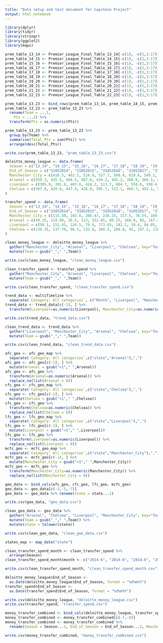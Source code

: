 ```yaml
---
title: "Data setup and test document for Capstone Project"
output: html_notebook
---
```


```r
library(dplyr)
library(tidyr)
library(stringr)
library(ggplot2)
library(maps)
```

```r
prem_table_13_14 <- Premier_League_Final_Table_13_14[-c(1), -c(1,3:17)]
prem_table_14_15 <- Premier_League_Final_Table_14_15[-c(1), -c(1,3:17)]
prem_table_15_16 <- Premier_League_Final_Table_15_16[-c(1), -c(1,3:17)]
prem_table_16_17 <- Premier_League_Final_Table_16_17[-c(1), -c(1,3:17)]
prem_table_17_18 <- Premier_League_Final_Table_17_18[-c(1), -c(1,3:17)]
prem_table_18_19 <- Premier_League_Final_Table_18_19[-c(1), -c(1,3:17)]
prem_table_19_20 <- Premier_League_Final_Table_19_20[-c(1), -c(1,3:17)]
prem_table_20_21 <- Premier_League_Final_Table_20_21[-c(1), -c(1,3:17)]
prem_table_21_22 <- Premier_League_Final_Table_21_22[-c(1), -c(1,3:17)]
prem_table_22_23 <- Premier_League_Final_Table_22_23[-c(1), -c(1,3:17)]
```

```r
prem_table_13_23 <- bind_rows(prem_table_13_14, prem_table_14_15, prem_table_15_16, prem_table_16_17, prem_table_17_18, prem_table_18_19, prem_table_19_20, prem_table_20_21, prem_table_21_22, prem_table_22_23)
prem_table_13_23 <- prem_table_13_23 %>%
  rename(Team = ...1,
    Pts = ...2) %>%
  transform(Pts = as.numeric(Pts))
```

```r
prem_table_13_23 <- prem_table_13_23 %>%
  group_by(Team) %>%
  summarise(Total_Pts = sum(Pts)) %>%
  arrange(desc(Total_Pts))
```

```r
write.csv(prem_table_13_23, "prem_table_13_23.csv")
```

```r
deloitte_money_league <- data.frame(
  Season = c("13_14", "14_15", "15_16", "16_17", "17_18", "18_19", "19_20", "20-21", "21_22", "22_23"),
  End_of_Season = c("31052014", "31052015", "31052016", "31052017", "31052018", "31052019", "31052020", "31052021", "31052022", "31052023"),
  Manchester_City = c(416.5, 463.5, 524.9, 527.7, 568.4, 610.6, 549.2, 644.9, 731.0, 825.9),
  Arsenal = c(359.3, 435.5, 468.5, 487.6, 439.2, 445.2, 388.0, 366.5, 433.5, 532.6),
  Liverpool = c(305.9, 391.8, 403.8, 424.2, 513.7, 604.7, 558.6, 550.4, 701.7, 682.9),
  Chelsea = c(387.9, 420.0, 447.4, 428.0, 505.7, 513.1, 469.7, 493.1, 568.3, 589.4)
)
```

```r
transfer_spend <- data.frame(
  Season = c("13_14", "14_15", "15_16", "16_17", "17_18", "18_19", "19_20", "20-21", "21_22", "22_23"),
  End_of_Season = c("31052014", "31052015", "31052016", "31052017", "31052018", "31052019", "31052020", "31052021", "31052022", "31052023"),
  Manchester_City = c(115.50, 102.8, 208.47, 216.25, 317.5, 78.59, 169.82, 173.4, 138.9, 155),
  Arsenal = c(49.25, 118.98, 26.5, 113, 152.85, 80.15, 160.8, 86, 167.4, 186.4),
  Liverpool = c(58.1, 151.43, 126.5, 79.9, 173.65, 182.2, 10.4, 84.05, 87, 142.3),
  Chelsea = c(130.35, 137.70, 96.5, 132.8, 260.5, 208.8, 45, 247.2, 118, 611.49)
)
```

```r
clean_money_league <- deloitte_money_league %>%
  gather("Manchester_City", "Arsenal", "Liverpool", "Chelsea", key="Team",value="Value")  %>%
  mutate(Team = gsub("_"," ",Team))
```

```r
write.csv(clean_money_league, "clean_money_league.csv")
```

```r
clean_transfer_spend <- transfer_spend %>%
  gather("Manchester_City", "Arsenal", "Liverpool", "Chelsea", key="Team",value="Value")  %>%
  mutate(Team = gsub("_"," ",Team))
```

```r
write.csv(clean_transfer_spend, "clean_transfer_spend.csv")
```

```r
trend_data <- multiTimeline %>%
  separate(`Category: All categories`, c("Month", "Liverpool", "Manchester_City", "Arsenal", "Chelsea"), ",")
trend_data <- trend_data[c(-1), ] %>%
  transform(Liverpool=as.numeric(Liverpool), Manchester_City=as.numeric(Manchester_City), Arsenal=as.numeric(Arsenal), Chelsea=as.numeric(Chelsea))
```

```r
write.csv(trend_data, "trend_data.csv")
```

```r
clean_trend_data <- trend_data %>%
  gather("Liverpool", "Manchester_City", "Arsenal", "Chelsea", key="Team",value="Hits") %>%
  mutate(Team = gsub("_"," ",Team))
```

```r
write.csv(clean_trend_data, "clean_trend_data.csv")
```

```r
afc_geo <- afc_geo_map %>%
  separate(`Category: All categories`,c("state","Arsenal"),",")
afc_geo <- afc_geo[c(-1), ] %>%
  mutate(Arsenal = gsub("<1"," ",Arsenal))
afc_geo <- afc_geo %>%
  transform(Arsenal=as.numeric(Arsenal)) %>%
  replace_na(list(Arsenal = 0))
cfc_geo <- cfc_geo_map %>%
  separate(`Category: All categories`,c("state","Chelsea"),",")
cfc_geo <- cfc_geo[c(-1), ] %>%
  mutate(Chelsea = gsub("<1"," ",Chelsea))
cfc_geo <- cfc_geo %>%
  transform(Chelsea=as.numeric(Chelsea)) %>%
  replace_na(list(Chelsea = 0))
lfc_geo <- lfc_geo_map %>%
  separate(`Category: All categories`,c("state","Liverpool"),",")
lfc_geo <- lfc_geo[c(-1), ] %>%
  mutate(Liverpool = gsub("<1"," ",Liverpool))
lfc_geo <- lfc_geo %>%
  transform(Liverpool=as.numeric(Liverpool)) %>%
  replace_na(list(Liverpool = 0))
mcfc_geo <- mcfc_geo_map %>%
  separate(`Category: All categories`,c("state","Manchester_City"),",")
mcfc_geo <- mcfc_geo[c(-1), ] %>%
  mutate(Manchester_City = gsub("<1"," ",Manchester_City))
mcfc_geo <- mcfc_geo %>%
  transform(Manchester_City=as.numeric(Manchester_City)) %>%
  replace_na(list(Manchester_City = 0))
```

```r
geo_data <- bind_cols(afc_geo, cfc_geo, lfc_geo, mcfc_geo)
geo_data <- geo_data[c(-3,-5,-7)]
geo_data <- geo_data %>% rename(state = state...1)
```

```r
write.csv(geo_data, "geo_data.csv")
```

```r
clean_geo_data <- geo_data %>%
  gather("Arsenal", "Chelsea", "Liverpool", "Manchester_City", key="Team",value="Hits") %>%
  mutate(Team = gsub("_"," ",Team)) %>%
  mutate(state = tolower(state))
```

```r
write.csv(clean_geo_data, "clean_geo_data.csv")
```

```r
states_map <- map_data("state")
```

```r
clean_transfer_spend_month <- clean_transfer_spend %>%
  arrange(Season)
clean_transfer_spend_month$month <- c("2014-6", "2014-6", "2014-6", "2014-6", "2015-6", "2015-6", "2015-6", "2015-6", "2016-6", "2016-6", "2016-6", "2016-6", "2017-6", "2017-6", "2017-6", "2017-6", "2018-6", "2018-6", "2018-6", "2018-6", "2019-6", "2019-6", "2019-6", "2019-6", "2020-6", "2020-6", "2020-6", "2020-6", "2021-6", "2021-6", "2021-6", "2021-6", "2022-6", "2022-6", "2022-6", "2022-6", "2023-6", "2023-6", "2023-6", "2023-6")
```

```r
write.csv(clean_transfer_spend_month, "clean_transfer_spend_month.csv")
```

```r
deloitte_money_league$End_of_Season <-
  as.Date(deloitte_money_league$End_of_Season, format = "%d%m%Y")
transfer_spend$End_of_Season <-
  as.Date(transfer_spend$End_of_Season, format = "%d%m%Y")
```

```r
write.csv(deloitte_money_league, "deloitte_money_league.csv")
write.csv(transfer_spend, "transfer_spend.csv")
```

```r
money_transfer_combined <- bind_cols(deloitte_money_league, transfer_spend)
money_transfer_combined <- money_transfer_combined[c(-7,-8)]
money_transfer_combined <- money_transfer_combined %>%
  rename(Season = Season...1, End_of_Season = End_of_Season...2, Manchester_City_dml = Manchester_City...3, Arsenal_dml = Arsenal...4, Liverpool_dml = Liverpool...5, Chelsea_dml = Chelsea...6, Manchester_City_ts = Manchester_City...9, Arsenal_ts = Arsenal...10, Liverpool_ts = Liverpool...11, Chelsea_ts = Chelsea...12)
```

```r
write.csv(money_transfer_combined, "money_transfer_combined.csv")
```